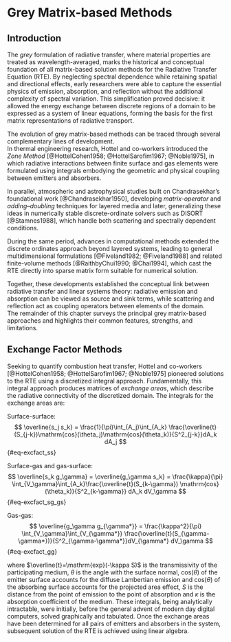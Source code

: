 # Grey Matrix-based Methods {#sec-matrixmethods}

## Introduction

The *grey* formulation of radiative transfer, where material properties are treated as wavelength-averaged, marks the historical and conceptual foundation of all matrix-based solution methods for the Radiative Transfer Equation (RTE).
By neglecting spectral dependence while retaining spatial and directional effects, early researchers were able to capture the essential physics of emission, absorption, and reflection without the additional complexity of spectral variation.
This simplification proved decisive: it allowed the energy exchange between discrete regions of a domain to be expressed as a system of linear equations, forming the basis for the first matrix representations of radiative transport.

The evolution of grey matrix-based methods can be traced through several complementary lines of development.  
In thermal engineering research, Hottel and co-workers introduced the *Zone Method* [@HottelCohen1958; @HottelSarofim1967; @Noble1975], in which radiative interactions between finite surface and gas elements were formulated using integrals embodying the geometric and physical coupling between emitters and absorbers.

In parallel, atmospheric and astrophysical studies built on Chandrasekhar’s foundational work [@Chandrasekhar1950], developing *matrix-operator* and *adding–doubling* techniques for layered media and later, generalizing these ideas in numerically stable discrete-ordinate solvers such as DISORT [@Stamnes1988], which handle both scattering and spectrally dependent conditions.

During the same period, advances in computational methods extended the discrete ordinates approach beyond layered systems, leading to general multidimensional formulations [@Fiveland1982; @Fiveland1988] and related finite-volume methods [@RaithbyChui1990; @Chai1994], which cast the RTE directly into sparse matrix form suitable for numerical solution.

Together, these developments established the conceptual link between radiative transfer and linear systems theory: radiative emission and absorption can be viewed as source and sink terms, while scattering and reflection act as coupling operators between elements of the domain.  
The remainder of this chapter surveys the principal grey matrix-based approaches and highlights their common features, strengths, and limitations.

## Exchange Factor Methods

Seeking to quantify combustion heat transfer, Hottel and co-workers [@HottelCohen1958; @HottelSarofim1967; @Noble1975] pioneered solutions to the RTE using a discretized integral approach. Fundamentally, this integral approach produces matrices of *exchange areas*, which describe the radiative connectivity of the discretized domain. The integrals for the exchange areas are:

Surface-surface:
$$ \overline{s_j s_k} = \frac{1}{\pi}\int_{A_j}\int_{A_k} \frac{\overline{t}(S_{j-k})\mathrm{cos}(\theta_j)\mathrm{cos}(\theta_k)}{S^2_{j-k}}dA_k dA_j $$ {#eq-excfact_ss}

Surface-gas and gas-surface:
$$ \overline{s_k g_\gamma} = \overline{g_\gamma s_k} = \frac{\kappa}{\pi} \int_{V_\gamma}\int_{A_k}\frac{\overline{t}(S_{k-\gamma}) \mathrm{cos}(\theta_k)}{S^2_{k-\gamma}} dA_k dV_\gamma $$ {#eq-excfact_sg_gs}

Gas-gas:
$$ \overline{g_\gamma g_{\gamma*}} = \frac{\kappa^2}{\pi} \int_{V_\gamma}\int_{V_{\gamma*}} \frac{\overline{t}(S_{\gamma-\gamma*})}{S^2_{\gamma-\gamma*}}dV_{\gamma*} dV_\gamma $$ {#eq-excfact_gg}

where $\overline{t}=\mathrm{exp}(-\kappa S)$ is the transmissivity of the participating medium, $\theta$ is the angle with the surface normal, $\mathrm{cos}(\theta)$ of the emitter surface accounts for the diffuse Lambertian emission and $\mathrm{cos}(\theta)$ of the absorbing surface accounts for the projected area effect, $S$ is the distance from the point of emission to the point of absorption and $\kappa$ is the absorption coefficient of the medium. These integrals, being analytically intractable, were initially, before the general advent of modern day digital computers, solved graphically and tabulated. Once the exchange areas have been determined for all pairs of emitters and absorbers in the system, subsequent solution of the RTE is achieved using linear algebra.